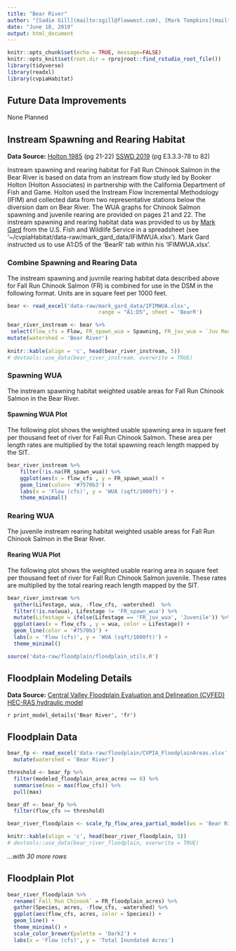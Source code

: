 ```yaml
---
title: "Bear River"
author: "[Sadie Gill](mailto:sgill@flowwest.com), [Mark Tompkins](mailto:mtompkins@flowwest.com), [Erin Cain](ecain@flowwest.com)"
date: "June 18, 2019"
output: html_document
---
```


```r
knitr::opts_chunk$set(echo = TRUE, message=FALSE)
knitr::opts_knit$set(root.dir = rprojroot::find_rstudio_root_file())
library(tidyverse)
library(readxl)
library(cvpiaHabitat)
```
## Future Data Improvements
None Planned

## Instream Spawning and Rearing Habitat

**Data Source:**
[Holton 1985](https://s3-us-west-2.amazonaws.com/cvpiahabitat-r-package/cvpia-sit-model-inputs/Holton1985_BearRiverIFIM.PDF) (pg 21-22)
[SSWD 2019](https://cvpiahabitat-r-package.s3-us-west-2.amazonaws.com/cvpia-sit-model-inputs/SSWD_Bear_River_2019.pdf) (pg E3.3.3-78 to 82)

Instream spawning and rearing habitat for Fall Run Chinook Salmon in the Bear River is based on data from an instream flow study led by Booker Holton (Holton Associates) in partnership with the California Department of Fish and Game. Holton used the Instream Flow Incremental Methodology (IFIM) and collected data from two representative stations below the diversion dam on Bear River. The WUA graphs for Chinook Salmon spawning and juvenile rearing are provided on pages 21 and 22. The instream spawning and rearing habitat data was provided to us by [Mark Gard](mailto:mark_gard@fws.gov) from the U.S. Fish and Wildlife Service in a spreadsheet (see '~/cvpiaHabitat/data-raw/mark_gard_data/IFIMWUA.xlsx'). Mark Gard instructed us to use A1:D5 of the 'BearR' tab within his 'IFIMWUA.xlsx'.

### Combine Spawning and Rearing Data
The instream spawning and juvrnile rearing habitat data described above for Fall Run Chinook Salmon (FR) is combined for use in the DSM in the following format. Units are in square feet per 1000 feet.


```r
bear <- read_excel('data-raw/mark_gard_data/IFIMWUA.xlsx', 
                             range = "A1:D5", sheet = 'BearR')

bear_river_instream <- bear %>% 
 select(flow_cfs = Flow, FR_spawn_wua = Spawning, FR_juv_wua = `Juv Rearing`) %>% 
mutate(watershed = 'Bear River')
  
knitr::kable(align = 'c', head(bear_river_instream, 5))
# devtools::use_data(bear_river_instream, overwrite = TRUE)
```

### Spawning WUA 
The instream spawning habitat weighted usable areas for Fall Run Chinook Salmon in the Bear River.

#### Spawning WUA Plot
The following plot shows the weighted usable spawning area in square feet per thousand feet of river for Fall Run Chinook Salmon. These area per length rates are multiplied by the total spawning reach length mapped by the SIT. 

``` r
bear_river_instream %>% 
    filter(!is.na(FR_spawn_wua)) %>%
    ggplot(aes(x = flow_cfs , y = FR_spawn_wua)) +
    geom_line(color= '#7570b3') +
    labs(x = 'Flow (cfs)', y = 'WUA (sqft/1000ft)') + 
    theme_minimal()

```


### Rearing WUA
The juvenile instream rearing habitat weighted usable areas for Fall Run Chinook Salmon in the Bear River. 

#### Rearing WUA Plot

The following plot shows the weighted usable rearing area in square feet per thousand feet of river for Fall Run Chinook Salmon juvenile. These rates are multiplied by the total rearing reach length mapped by the SIT. 
``` r
bear_river_instream %>% 
  gather(Lifestage, wua, -flow_cfs, -watershed)  %>% 
  filter(!is.na(wua), Lifestage != 'FR_spawn_wua') %>%
  mutate(Lifestage = ifelse(Lifestage == 'FR_juv_wua', 'Juvenile')) %>% 
  ggplot(aes(x = flow_cfs , y = wua, color = Lifestage)) +
  geom_line(color = '#7570b3') +
  labs(x = 'Flow (cfs)', y = 'WUA (sqft/1000ft)') +
  theme_minimal()
```

```r
source('data-raw/floodplain/floodplain_utils.R')
```

## Floodplain Modeling Details

**Data Source:**
[Central Valley Floodplain Evaluation and Delineation (CVFED) HEC-RAS hydraulic model](https://s3-us-west-2.amazonaws.com/cvpiahabitat-r-package/cvpia-sit-model-inputs/CombinedTM_IQAR_Final-FULL-REPORT_20140206.pdf)

`r print_model_details('Bear River', 'fr')`

## Floodplain Data

```r
bear_fp <- read_excel('data-raw/floodplain/CVPIA_FloodplainAreas.xlsx', sheet = 'BearRiver') %>%
  mutate(watershed = 'Bear River')

threshold <- bear_fp %>% 
  filter(modeled_floodplain_area_acres == 0) %>% 
  summarise(max = max(flow_cfs)) %>% 
  pull(max)

bear_df <- bear_fp %>% 
  filter(flow_cfs >= threshold)

bear_river_floodplain <- scale_fp_flow_area_partial_model(ws = 'Bear River', df = bear_df) 

knitr::kable(align = 'c', head(bear_river_floodplain, 5)) 
# devtools::use_data(bear_river_floodplain, overwrite = TRUE)
```


*...with 30 more rows*

## Floodplain Plot
```r
bear_river_floodplain %>% 
  rename(`Fall Run Chinook` = FR_floodplain_acres) %>% 
  gather(Species, acres, -flow_cfs, -watershed) %>% 
  ggplot(aes(flow_cfs, acres, color = Species)) +
  geom_line() +
  theme_minimal() +
  scale_color_brewer(palette = 'Dark2') +
  labs(x = 'Flow (cfs)', y = 'Total Inundated Acres')
```


